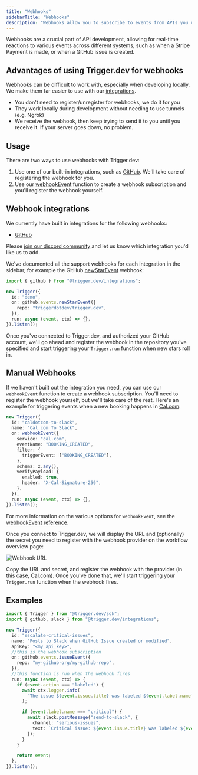 ```yaml
---
title: "Webhooks"
sidebarTitle: "Webhooks"
description: "Webhooks allow you to subscribe to events from APIs you use."
---
```


Webhooks are a crucial part of API development, allowing for real-time reactions to various events across different systems, such as when a Stripe Payment is made, or when a GitHub issue is created.

## Advantages of using Trigger.dev for webhooks

Webhooks can be difficult to work with, especially when developing locally. We make them far easier to use with our [integrations](/integrations/apis).

- You don't need to register/unregister for webhooks, we do it for you
- They work locally during development without needing to use tunnels (e.g. Ngrok)
- We receive the webhook, then keep trying to send it to you until you receive it. If your server goes down, no problem.

## Usage

There are two ways to use webhooks with Trigger.dev:

1. Use one of our built-in integrations, such as [GitHub](/integrations/github). We'll take care of registering the webhook for you.
2. Use our [webhookEvent](/reference/webhook-event) function to create a webhook subscription and you'll register the webhook yourself.

## Webhook integrations

We currently have built in integrations for the following webhooks:

- [GitHub](/integrations/apis/github)

Please [join our discord community](https://discord.gg/kA47vcd8P6) and let us know which integration you'd like us to add.

We've documented all the support webhooks for each integration in the sidebar, for example the GitHub [newStarEvent](/integrations/apis/github/events/new-star) webhook:

```ts
import { github } from "@trigger.dev/integrations";

new Trigger({
  id: "demo",
  on: github.events.newStarEvent({
    repo: "triggerdotdev/trigger.dev",
  }),
  run: async (event, ctx) => {},
}).listen();
```

Once you've connected to Trigger.dev, and authorized your GitHub account, we'll go ahead and register the webhook in the repository you've specified and start triggering your `Trigger.run` function when new stars roll in.

## Manual Webhooks

If we haven't built out the integration you need, you can use our `webhookEvent` function to create a webhook subscription. You'll need to register the webhook yourself, but we'll take care of the rest. Here's an example for triggering events when a new booking happens in [Cal.com](https://cal.com):

```ts
new Trigger({
  id: "caldotcom-to-slack",
  name: "Cal.com To Slack",
  on: webhookEvent({
    service: "cal.com",
    eventName: "BOOKING_CREATED",
    filter: {
      triggerEvent: ["BOOKING_CREATED"],
    },
    schema: z.any(),
    verifyPayload: {
      enabled: true,
      header: "X-Cal-Signature-256",
    },
  }),
  run: async (event, ctx) => {},
}).listen();
```

For more information on the various options for `webhookEvent`, see the [webhookEvent reference](/reference/webhook-event).

Once you connect to Trigger.dev, we will display the URL and (optionally) the secret you need to register with the webhook provider on the workflow overview page:

![Webhook URL](/images/webhook-url.png)

Copy the URL and secret, and register the webhook with the provider (in this case, Cal.com). Once you've done that, we'll start triggering your `Trigger.run` function when the webhook fires.

## Examples

<CodeGroup>

```ts Github
import { Trigger } from "@trigger.dev/sdk";
import { github, slack } from "@trigger.dev/integrations";

new Trigger({
  id: "escalate-critical-issues",
  name: "Posts to Slack when GitHub Issue created or modified",
  apiKey: "<my_api_key>",
  //this is the webhook subscription
  on: github.events.issueEvent({
    repo: "my-github-org/my-github-repo",
  }),
  //this function is run when the webhook fires
  run: async (event, ctx) => {
    if (event.action === "labeled") {
      await ctx.logger.info(
        `The issue ${event.issue.title} was labeled ${event.label.name}`
      );

      if (event.label.name === "critical") {
        await slack.postMessage("send-to-slack", {
          channel: "serious-issues",
          text: `Critical issue: ${event.issue.title} was labeled ${event.label.name}`,
        });
      }
    }

    return event;
  },
}).listen();
```

</CodeGroup>
